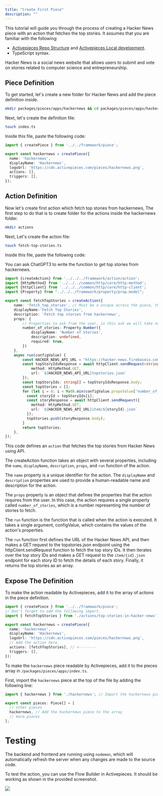 ```yaml
---
title: "Create First Piece"
description: ""
---
```


This tutorial will guide you through the process of creating a Hacker News piece with an action that fetches the top stories. It assumes that you are familiar with the following:

* [Activepieces Repo Structure](../repo-structure) and [Activepieces Local development](../local-development).
* TypeScript syntax.

Hacker News is a social news website that allows users to submit and vote on stories related to computer science and entrepreneurship.

## Piece Definition

To get started, let's create a new folder for Hacker News and add the piece definition inside.

```bash
mkdir packages/pieces/apps/hackernews && cd packages/pieces/apps/hackernews
```

Next, let's create the definition file:

```bash
touch index.ts
```

Inside this file, paste the following code:

```ts
import { createPiece } from '../../framework/piece';

export const hackernews = createPiece({
  name: 'hackernews',
  displayName: 'Hackernews',
  logoUrl: 'https://cdn.activepieces.com/pieces/hackernews.png',
  actions: [],
  triggers: [],
});
```

## Action Definition

Now let's create first action which fetch top stories from hackernews, The first step to do that is to create folder for the actions inside the hackernews folder.

```bash
mkdir actions
```

Next, Let's create the action file:

```bash
touch fetch-top-stories.ts
```

Inside this file, paste the following code:

<Tip>
You can ask ChatGPT3 to write the function to get top stories from hackernews.
</Tip>

```typescript
import {createAction} from '../../../framework/action/action';
import {HttpMethod} from '../../../common/http/core/http-method';
import {httpClient} from '../../../common/http/core/http-client';
import {Property} from "../../../framework/property/prop.model";

export const fetchTopStories = createAction({
	name: 'fetch_top_stories', // Must be a unique across the piece, this shouldn't be changed.
    displayName:'Fetch Top Stories',
    description: 'Fetch top stories from hackernews',
	props: {
        // Properties to ask from the user, in this ask we will take number of
		number_of_stories: Property.Number({
			displayName: 'Number of Stories',
			description: undefined,
			required: true,
		})
	},
	async run(configValue) {
        const HACKER_NEWS_API_URL = "https://hacker-news.firebaseio.com/v0/";
        const topStoryIdsResponse = await httpClient.sendRequest<string[]>({
			method: HttpMethod.GET,
			url: `${HACKER_NEWS_API_URL}topstories.json`
		});
        const topStoryIds: string[] = topStoryIdsResponse.body;
        const topStories = [];
        for (let i = 0; i < Math.min(configValue.propsValue['number_of_stories']!, topStoryIds.length); i++) {
          const storyId = topStoryIds[i];
          const storyResponse = await httpClient.sendRequest({
            method: HttpMethod.GET,
            url: `${HACKER_NEWS_API_URL}item/${storyId}.json`
          });
          topStories.push(storyResponse.body);
        }
		return topStories;
	},
});

```

This code defines an `action` that fetches the top stories from Hacker News using API.

The createAction function takes an object with several properties, including the `name`, `displayName`, `description`, `props`, and `run` function of the action.

The `name` property is a unique identifier for the action. The `displayName` and `description` properties are used to provide a human-readable name and description for the action.

The `props` property is an object that defines the properties that the action requires from the user. In this case, the action requires a single property called `number_of_stories`, which is a number representing the number of stories to fetch.

The `run` function is the function that is called when the action is executed. It takes a single argument, configValue, which contains the values of the action's properties.

The `run` function first defines the URL of the Hacker News API, and then makes a GET request to the topstories.json endpoint using the httpClient.sendRequest function to fetch the top story IDs. It then iterates over the top story IDs and makes a GET request to the `item/{id}.json` endpoint for each story ID to fetch the details of each story. Finally, it returns the top stories as an array.

## Expose The Definition

To make the action readable by Activepieces, add it to the array of actions in the piece definition.

```typescript
import { createPiece } from '../../framework/piece';
// Don't forget to add the following import.
import { fetchTopStories } from './actions/top-stories-in-hacker-news';

export const hackernews = createPiece({
  name: 'hackernews',
  displayName: 'Hackernews',
  logoUrl: 'https://cdn.activepieces.com/pieces/hackernews.png',
  // Add the action here.
  actions: [fetchTopStories], // <--------
  triggers: [],
});
```

To make the `hackernews` piece readable by Activepieces, add it to the pieces array in `/packages/pieces/apps/index.ts`.

First, import the `hackernews` piece at the top of the file by adding the following line:


``` ts
import { hackernews } from './hackernews'; // Import the hackernews piece

export const pieces: Piece[] = [
  // other pieces
  hackernews, // Add the hackernews piece to the array
  // more pieces
];

```

# Testing 

The backend and frontend are running using `nodemon`, which will automatically refresh the server when any changes are made to the source code.

To test the action, you can use the Flow Builder in Activepieces. It should be working as shown in the provided screenshot.


<img src="/resources/screenshots/contributing-first-connector.png" />

